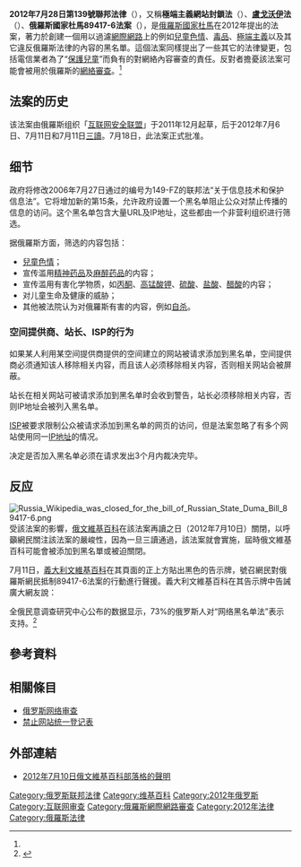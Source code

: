 {{Infobox legislation
|short_title        = 俄罗斯互联网黑名单法
|long_title         = 关于对“保护儿童免受有害于其健康和发展的信息”的联邦法律和俄罗斯联邦某些立法法案的修正
|image = Coat of Arms of the Russian Federation.svg
|citation           = 
|territorial_extent = [[俄罗斯|俄罗斯]]
|introduced_by      = [[国家杜马|国家杜马]]
|1st_reading        = 2012年7月6日
|2nd_reading        = 2012年7月11日
|3rd_reading        = 2012年7月11日
|date_assented      = 2012年7月18日
|date_signed        = 2012年7月28日
|signed_by          = 俄罗斯总统[[普京|普京]]
|date_effective     = 2012年7月30日
|status             = current
}}

'''2012年7月28日第139號聯邦法律'''（{{lang-ru|Федеральный закон № 139-ФЗ от 28 июля 2012 года }}），又稱'''極端主義網站封鎖法'''（{{lang|ru|закон о блокировке экстремистских сайтов}}）、'''[[安德烈·盧戈沃伊|盧戈沃伊]]法'''（{{lang|ru|закон Лугового}}）、'''俄羅斯國家杜馬89417-6法案'''（{{lang-ru|Законопроект № 89417-6}}），是[[俄羅斯|俄羅斯]][[國家杜馬|國家杜馬]]在2012年提出的法案，著力於創建一個用以過濾[[網際網路|網際網路]]上的例如[[兒童色情|兒童色情]]、[[毒品|毒品]]、[[極端主義|極端主義]]以及其它違反俄羅斯法律的內容的黑名單。這個法案同樣提出了一些其它的法律變更，包括電信業者為了“[[綠壩|保護兒童]]”而負有的對網絡內容審查的責任。反對者擔憂該法案可能會被用於俄羅斯的[[網絡審查|網絡審查]]。<ref name=rian1/>

== 法案的历史 ==
该法案由俄羅斯组织「[[互联网安全联盟|互联网安全联盟]]」于2011年12月起草，后于2012年7月6日、7月11日和7月11日[[三讀|三讀]]。7月18日，此法案正式批准。

== 细节 ==
政府将修改2006年7月27日通过的编号为149-FZ的联邦法“关于信息技术和保护信息法”。它将增加新的第15条，允许政府设置一个黑名单阻止公众对禁止传播的信息的访问。这个黑名单包含大量URL及IP地址，这些都由一个非营利组织进行筛选。

据俄羅斯方面，筛选的内容包括：
*[[兒童色情|兒童色情]]；
*宣传滥用[[精神药品|精神药品]]及[[麻醉药品|麻醉药品]]的内容；
*宣传滥用有害化学物质，如[[丙酮|丙酮]]、[[高锰酸钾|高锰酸钾]]、[[硫酸|硫酸]]、[[盐酸|盐酸]]、[[醋酸|醋酸]]的内容；
*对儿童生命及健康的威胁；
*其他被法院认为对俄羅斯有害的内容，例如[[俄羅斯自殺問題|自杀]]。

=== 空间提供商、站长、ISP的行为 ===
如果某人利用某空间提供商提供的空间建立的网站被请求添加到黑名单，空间提供商必须通知该人移除相关内容，而且该人必须移除相关内容，否则相关网站会被屏蔽。

站长在相关网站可被请求添加到黑名单时会收到警告，站长必须移除相关内容，否则IP地址会被列入黑名单。

[[ISP|ISP]]被要求限制公众被请求添加到黑名单的网页的访问，但是法案忽略了有多个网站使用同一[[IP地址|IP地址]]的情况。

决定是否加入黑名单必须在请求发出3个月内裁决完毕。

==反应==
[[File:Russia_Wikipedia_was_closed_for_the_bill_of_Russian_State_Duma_Bill_89417-6.png|thumb]]
受該法案的影響，[[俄文維基百科|俄文維基百科]]在該法案再讀之日（2012年7月10日）關閉，以呼籲網民關注該法案的嚴峻性，因為一旦三讀通過，該法案就會實施，屆時俄文維基百科可能會被添加到黑名單或被迫關閉。

7月11日，[[義大利文維基百科|義大利文維基百科]]在其頁面的正上方貼出黑色的告示牌，號召網民對俄羅斯網民抵制89417-6法案的行動進行聲援。義大利文維基百科在其告示牌中告誡廣大網友說：
{{cquote 2|本法案草案如獲通過，將允許俄羅斯政府建立一個黑名單以過濾某些網站的訪問，就像中國的[[防火長城|防火長城]]。}}

全俄民意调查研究中心公布的数据显示，73%的俄罗斯人对“网络黑名单法”表示支持。<ref>{{cite news
|url=https://www.yicai.com/news/2226282.html
|date=2012-11-08
|title=俄“网络黑名单法”七成民众支持 认可网络监督
|work=新华网
|archive-url=https://archive.ph/TH5B5
|archive-date=2022-04-02
|access-date=2022-04-02
|url-status=live
}}</ref>

== 參考資料 ==
{{reflist | refs =
<ref name=rian1>
[http://en.ria.ru/russia/20120706/174427445.html Russian Lawmakers Set to Debate Internet Blacklist], MOSCOW, July 6 (RIA Novosti)], retr 2012 7 9
</ref>
}}

== 相關條目 ==
{{div col|2}}
* [[俄罗斯网络审查|俄罗斯网络审查]]
* [[禁止网站统一登记表|禁止网站统一登记表]]
{{div col end}}

== 外部連結 ==
{{wikisourcelang|ru|Федеральный закон от 28.07.2012 № 139-ФЗ}}
* {{ru}}{{en}}[https://web.archive.org/web/20120712014931/http://wikimedia.ru/blog/2012/07/10/zabastovka-vikipedii-na-russkom-yazyke/ 2012年7月10日俄文維基百科部落格的聲明]

{{維基百科}}

[[Category:俄罗斯联邦法律|Category:俄罗斯联邦法律]]
[[Category:维基百科|Category:维基百科]]
[[Category:2012年俄罗斯|Category:2012年俄罗斯]]
[[Category:互联网审查|Category:互联网审查]]
[[Category:俄羅斯網際網路審查|Category:俄羅斯網際網路審查]]
[[Category:2012年法律|Category:2012年法律]]
[[Category:俄羅斯法律|Category:俄羅斯法律]]
